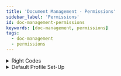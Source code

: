 ```yaml
---
title: 'Document Management - Permissions'
sidebar_label: 'Permissions'
id: doc-management-permissions
keywords: [doc-management, permissions]
tags:
  - doc-management
  - permissions
---
```


<details>
    <summary>Right Codes</summary>
    | Right Code | Description |
    | --- | --- |
    | FileStorageView | Ability to view any file storage resource.   |
    | FileStorageUpload | Ability to upload to file storage. |
    | FileStorageDownload | Ability to download from file storage.  |
    | FileStorageAdminAction | Ability to perform any file storage admin action.  |
</details>

<details>
    <summary>Default Profile Set-Up</summary>
    | Profile Name | Linked Codes |
    | --- | --- |
    | FILE_STORAGE_USER | FileStorageView, FileStorageUpload, FileStorageDownload |
    | FILE_STORAGE_ADMIN | FileStorageAdminAction |
</details>

